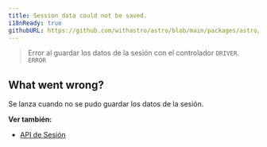 ```yaml
---
title: Session data could not be saved.
i18nReady: true
githubURL: https://github.com/withastro/astro/blob/main/packages/astro/src/core/errors/errors-data.ts
---
```


> Error al guardar los datos de la sesión con el controlador `DRIVER`. `ERROR`

## What went wrong?
Se lanza cuando no se pudo guardar los datos de la sesión.

**Ver también:**
-  [API de Sesión](/es/guides/sessions/)

